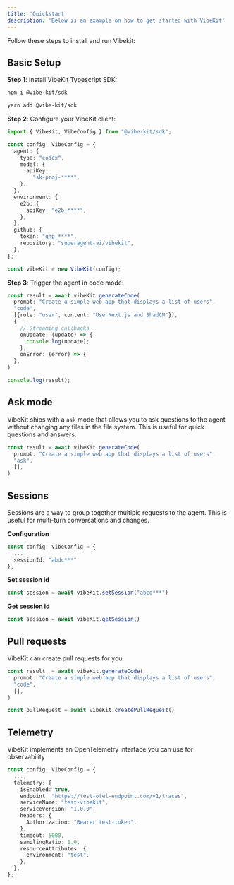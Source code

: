 ```yaml
---
title: 'Quickstart'
description: 'Below is an example on how to get started with VibeKit'
---
```

Follow these steps to install and run Vibekit:

## Basic Setup

**Step 1**: Install VibeKit Typescript SDK:

<CodeGroup>

  ```bash npm
  npm i @vibe-kit/sdk
  ```

```bash yarn
yarn add @vibe-kit/sdk
```

</CodeGroup>

**Step 2**: Configure your VibeKit client:

```typescript
import { VibeKit, VibeConfig } from "@vibe-kit/sdk";

const config: VibeConfig = {
  agent: {
    type: "codex",
    model: {
      apiKey:
        "sk-proj-****",
    },
  },
  environment: {
    e2b: {
      apiKey: "e2b_****",
    },
  },
  github: {
    token: "ghp_****",
    repository: "superagent-ai/vibekit",
  },
};

const vibeKit = new VibeKit(config);

```

**Step 3**: Trigger the agent in code mode:

```typescript
const result = await vibeKit.generateCode(
  prompt: "Create a simple web app that displays a list of users",
  "code",
  [{role: "user", content: "Use Next.js and ShadCN"}],
  {
    // Streaming callbacks
    onUpdate: (update) => {
      console.log(update);
    },
    onError: (error) => {
  },
)

console.log(result);

```

## Ask mode

VibeKit ships with a `ask` mode that allows you to ask questions to the agent without changing any files in the file system. This is useful for quick questions and answers.

```typescript
const result = await vibeKit.generateCode(
  prompt: "Create a simple web app that displays a list of users",
  "ask",
  [],
)
```

## Sessions

Sessions are a way to group together multiple requests to the agent. This is useful for multi-turn conversations and changes.

**Configuration**
```typescript
const config: VibeConfig = {
  ...
  sessionId: "abdc***"
};
```

**Set session id**

```typescript
const session = await vibeKit.setSession("abcd***")
```

**Get session id**

```typescript
const session = await vibeKit.getSession()
```

## Pull requests

VibeKit can create pull requests for you.

```typescript
const result  = await vibeKit.generateCode(
  prompt: "Create a simple web app that displays a list of users",
  "code",
  [],
)

const pullRequest = await vibeKit.createPullRequest()
```

## Telemetry

VibeKit implements an OpenTelemetry interface you can use for observability 

```typescript
const config: VibeConfig = {
  ...,
  telemetry: {
    isEnabled: true,
    endpoint: "https://test-otel-endpoint.com/v1/traces",
    serviceName: "test-vibekit",
    serviceVersion: "1.0.0",
    headers: {
      Authorization: "Bearer test-token",
    },
    timeout: 5000,
    samplingRatio: 1.0,
    resourceAttributes: {
      environment: "test",
    },
  },
};
```



